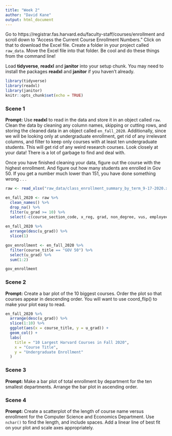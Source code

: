 ```yaml
---
title: "Week 2"
author: "David Kane"
output: html_document
---
```


Go to https://registrar.fas.harvard.edu/faculty-staff/courses/enrollment and scroll down to "Access the Current Course Enrollment Numbers." Click on that to download the Excel file. Create a folder in your project called `raw_data`. Move the Excel file into that folder. Be cool and do these things from the command line!

Load **tidyverse**, **readxl** and **janitor** into your setup chunk. You may need to install the packages **readxl** and **janitor** if you haven't already.

```r
library(tidyverse)
library(readxl)
library(janitor)
knitr::opts_chunk$set(echo = TRUE)
```

### Scene 1

**Prompt:** Use **readxl** to read in the data and store it in an object called `raw`. Clean the data by cleaning any column names, skipping or cutting rows, and storing the cleaned data in an object called `en_fall_2020`. Additionally, since we will be looking only at undergraduate enrollment, get rid of any irrelevant columns, and filter to keep only courses with at least ten undergraduate students. This will get rid of any weird research courses. Look closely at your data! There is a lot of garbage to find and deal with.

Once you have finished cleaning your data, figure out the course with the highest enrollment. And figure out how many students are enrolled in Gov 50. If you get a number much lower than 151, you have done something wrong . . .

```r
raw <- read_xlsx("raw_data/class_enrollment_summary_by_term_9-17-2020.xlsx", skip = 3) 

en_fall_2020 <- raw %>%
  clean_names() %>%
  drop_na() %>%
  filter(u_grad >= 10) %>%
  select(-c(course_section_code, x_reg, grad, non_degree, vus, employee, withdraw))
  
en_fall_2020 %>%
  arrange(desc(u_grad)) %>%
  slice(1)

gov_enrollment <- en_fall_2020 %>%
  filter(course_title == "GOV 50") %>%
  select(u_grad) %>%
  sum(1:2)

gov_enrollment
```


### Scene 2

**Prompt:** Create a bar plot of the 10 biggest courses. Order the plot so that courses appear in descending order. You will want to use coord_flip() to make your plot easy to read.


```r
en_fall_2020 %>%
  arrange(desc(u_grad)) %>%
  slice(1:10) %>%
  ggplot(aes(x = course_title, y = u_grad)) + 
  geom_col() +
  labs(
    title = "10 Largest Harvard Courses in Fall 2020",
    x = "Course Title",
    y = "Undergraduate Enrollment"
  )

```

### Scene 3

**Prompt:** Make a bar plot of total enrollment by department for the ten smallest departments. Arrange the bar plot in ascending order.



### Scene 4

**Prompt:** Create a scatterplot of the length of course name versus enrollment for the Computer Science and Economics Department. Use `nchar()` to find the length, and include spaces. Add a linear line of best fit on your plot and scale axes appropriately.


